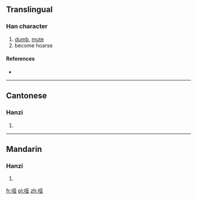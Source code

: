 {{also|啞}}
==Translingual==

===Han character===
{{Han char|rn=30|rad=口|as=06|sn=9|four=|canj=口一廿金 (RMTC)}}

# [[dumb]], [[mute]]
# become hoarse

====References====
* {{Han ref|kx=0189.271|hdz=10613.010|uh=54D1|ud=21713}}

----

==Cantonese==

===Hanzi===
{{yue-hanzi|jyut=|y=a1, a2|tra=啞}}

# {{defn|lang=yue|sort=口06}}

----

==Mandarin==

===Hanzi===
{{cmn-hanzi|tra=啞|pin=[[yǎ]] ([[ya3]])|wg=ya<sup>3</sup>}}

# {{defn|lang=cmn|sort=口06}}

[[fr:哑]]
[[pl:哑]]
[[zh:哑]]